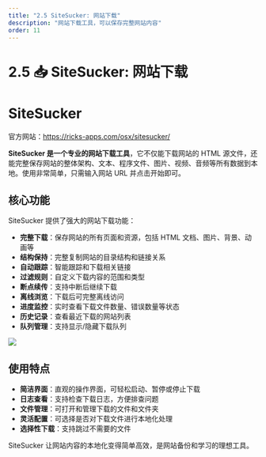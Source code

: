 ```yaml
---
title: "2.5 SiteSucker: 网站下载"
description: "网站下载工具，可以保存完整网站内容"
order: 11
---
```


# 2.5 📥 SiteSucker: 网站下载

# SiteSucker

官方网站：https://ricks-apps.com/osx/sitesucker/

**SiteSucker 是一个专业的网站下载工具**，它不仅能下载网站的 HTML 源文件，还能完整保存网站的整体架构、文本、程序文件、图片、视频、音频等所有数据到本地。使用非常简单，只需输入网站 URL 并点击开始即可。

## 核心功能

SiteSucker 提供了强大的网站下载功能：

- **完整下载**：保存网站的所有页面和资源，包括 HTML 文档、图片、背景、动画等
- **结构保持**：完整复制网站的目录结构和链接关系
- **自动跟踪**：智能跟踪和下载相关链接
- **过滤规则**：自定义下载内容的范围和类型
- **断点续传**：支持中断后继续下载
- **离线浏览**：下载后可完整离线访问
- **进度监控**：实时查看下载文件数量、错误数量等状态
- **历史记录**：查看最近下载的网站列表
- **队列管理**：支持显示/隐藏下载队列

![](https://s.web.cafe/aimaker/images/software/sitesucker.webp)

## 使用特点

- **简洁界面**：直观的操作界面，可轻松启动、暂停或停止下载
- **日志查看**：支持检查下载日志，方便排查问题
- **文件管理**：可打开和管理下载的文件和文件夹
- **灵活配置**：可选择是否对下载文件进行本地化处理
- **选择性下载**：支持跳过不需要的文件

SiteSucker 让网站内容的本地化变得简单高效，是网站备份和学习的理想工具。 